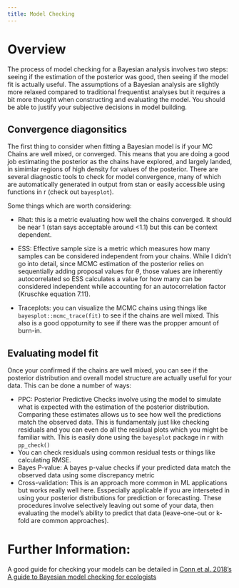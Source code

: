 ```yaml
---
title: Model Checking
---
```


# Overview

The process of model checking for a Bayesian analysis involves two steps: seeing if the estimation of the posterior was good, then seeing if the model fit is actually useful. The assumptions of a Bayesian analysis are slightly more relaxed compared to traditional frequentist analyses but it requires a bit more thought when constructing and evaluating the model. You should be able to justify your subjective decisions in model building.

## Convergence diagonsitics

The first thing to consider when fitting a Bayesian model is if your MC Chains are well mixed, or converged. This means that you are doing a good job estimating the posterior as the chains have explored, and largely landed, in simimlar regions of high density for values of the posterior. There are several diagnostic tools to check for model convergence, many of which are automatically generated in output from stan or easily accessible using functions in r (check out `bayesplot`).

Some things which are worth considering:

-   Rhat: this is a metric evaluating how well the chains converged. It should be near 1 (stan says acceptable around \<1.1) but this can be context dependent.

-   ESS: Effective sample size is a metric which measures how many samples can be considered independent from your chains. While I didn't go into detail, since MCMC estimation of the posterior relies on sequentially adding proposal values for $\theta$, those values are inherently autocorrelated so ESS calculates a value for how many can be considered independent while accounting for an autocorrelation factor (Kruschke equation 7.11).

-   Traceplots: you can visualize the MCMC chains using things like `bayesplot::mcmc_trace(fit)` to see if the chains are well mixed. This also is a good oppoturnity to see if there was the propper amount of burn-in.

## Evaluating model fit

Once your confirmed if the chains are well mixed, you can see if the posterior distribution and overall model structure are actually useful for your data. This can be done a number of ways:

-   PPC: Posterior Predictive Checks involve using the model to simulate what is expected with the estimation of the posterior distribution. Comparing these estimates allows us to see how well the predictions match the observed data. This is fundamentaly just like checking residuals and you can even do all the residual plots which you might be familiar with. This is easily done using the `bayesplot` package in r with `pp_check()`
-   You can check residuals using common residual tests or things like calculating RMSE.
-   Bayes P-value: A bayes p-value checks if your predicted data match the observed data using some discrepancy metric
-   Cross-validation: This is an approach more common in ML applications but works really well here. Esspecially applicable if you are interseted in using your posterior distributions for prediction or forecasting. These procedures involve selectively leaving out some of your data, then evaluating the model's ability to predict that data (leave-one-out or k-fold are common approaches).

# Further Information:

A good guide for checking your models can be detailed in [Conn et al. 2018's A guide to Bayesian model checking for ecologists](https://www.perrywilliams.us/wp-content/uploads/2023/05/conn2018guide.pdf)